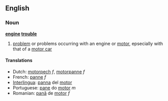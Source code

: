==English==

===Noun===
'''[[engine]] [[trouble]]'''

# [[problem]] or problems occurring with an engine or [[motor]], epsecially with that of a [[motor car]]

====Translations====
*Dutch: [[motorpech]] ''f'', [[motorpanne]] ''f''
*French: [[panne]] ''f''
*[[Interlingua]]: [[panna]] del [[motor]]
*Portuguese: [[pane]] do [[motor]] ''m''
*Romanian: [[pană]] de [[motor]] ''f''